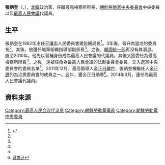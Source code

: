 {{noteTA
|G1=Country
|1=zh:北朝鮮; zh-cn:朝鲜; zh-tw:朝鮮; zh-hk:朝鮮; zh-sg:朝鲜;
}}


'''張炳奎'''（{{lang|ko|장병규}}，{{bd|1920年||||}}），[[北韓|北韓]]政治家，任職最高檢察所所長、[[朝鮮勞動黨中央委員會|朝鮮勞動黨中央委員會]]中央委員以及[[最高人民會議|最高人民會議]]代議員。

==生平==
張炳奎在1962年出任[[平壤市|平壤市]]人民委員會建設總局長<ref name="unikorea">{{Cite web |url=http://nkinfo.unikorea.go.kr/nkp/theme/viewPeople.do?pageIndex=6&nkpmno=23853&nkPrsnKornm=&fromYear=&fromMonth=&toYear=&toMonth=&nkPrsnBirthGnacd=&nkPrsnSchulNm=&nkPrsnCareerCn=%EC%B5%9C%EA%B3%A0%EC%9D%B8%EB%AF%BC%ED%9A%8C%EC%9D%98+%EC%A0%9C13%EA%B8%B0+%EB%8C%80%EC%9D%98%EC%9B%90&nkOrgNm= |title=장병규 |accessdate=2014-04-26 |archive-date=2014-04-27 |archive-url=https://web.archive.org/web/20140427010627/http://nkinfo.unikorea.go.kr/nkp/theme/viewPeople.do?pageIndex=6&nkpmno=23853&nkPrsnKornm=&fromYear=&fromMonth=&toYear=&toMonth=&nkPrsnBirthGnacd=&nkPrsnSchulNm=&nkPrsnCareerCn=%EC%B5%9C%EA%B3%A0%EC%9D%B8%EB%AF%BC%ED%9A%8C%EC%9D%98+%EC%A0%9C13%EA%B8%B0+%EB%8C%80%EC%9D%98%EC%9B%90&nkOrgNm= |dead-url=no }}</ref>。3年後，晉升為當地的委員長<ref name="unikorea"/>。其後，他還任職黨組織指導部副部長<ref name="unikorea"/>。之後，[[韓國統一部|韓國統一部]]再沒有其消息。直至2010年，他先以替補身份成為最高人民會議的代議員，其後又獲委任為最高檢察所所長<ref name="unikorea"/>。之後，還被任命為最高人民會議的法制委員會委員，又入選黨中央委員會的委員名單<ref name="unikorea"/>。2011年12月，最高領導人[[金正日之死|金正日離世]]，張炳奎被繼任人[[金正恩|金正恩]]列為治喪委員會的成員之一。翌年，獲金正日勛章<ref>[http://unibook.unikorea.go.kr/?sub_num=54&state=view&idx=514&sty=T&ste=%C0%E5%BA%B4%B1%D4 장병규]</ref>。2014年3月，連任為最高人民會議代議員。

==資料來源==
{{reflist}}

[[Category:最高人民会议代议员|Category:最高人民会议代议员]]
[[Category:朝鮮勞動黨黨員|Category:朝鮮勞動黨黨員]]
[[Category:朝鮮勞動黨中央委員|Category:朝鮮勞動黨中央委員]]